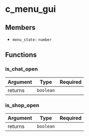 # c_menu_gui

## Members

- `menu_state:` `number`

## Functions

### is_chat_open

| Argument |   Type    | Required |
| :------- | :-------: | -------: |
| returns  | `boolean` |          |

### is_shop_open

| Argument |   Type    | Required |
| :------- | :-------: | -------: |
| returns  | `boolean` |          |
